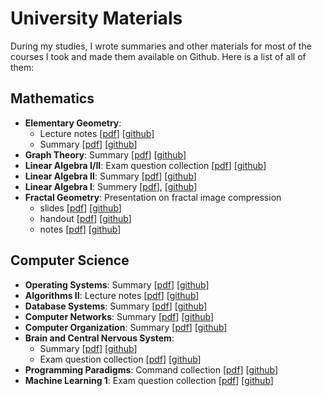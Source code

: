 # University Materials

During my studies, I wrote summaries and other materials for most of the courses I took and made them available on Github. Here is a list of all of them:

## Mathematics

- **Elementary Geometry**:
  - Lecture notes [[pdf](https://github.com/jens-ox/elementare-geometrie/raw/master/main.pdf)] [[github](https://github.com/jens-ox/elementare-geometrie)]
  - Summary [[pdf](https://github.com/jens-ox/elementare-geometrie/raw/master/main.pdf)] [[github](https://github.com/jens-ox/elementare-geometrie/)]
- **Graph Theory**: Summary [[pdf](https://github.com/jens-ox/graph-theory-summary/raw/master/main.pdf)] [[github](https://github.com/jens-ox/graph-theory-summary)]
- **Linear Algebra I/II**: Exam question collection [[pdf](https://github.com/jens-ox/Klausuraufgaben-LA/raw/master/main.pdf)] [[github](https://github.com/jens-ox/Klausuraufgaben-LA)]
- **Linear Algebra II**: Summary [[pdf](https://github.com/jens-ox/Zusammenfassung-LA2/raw/master/Zusammenfassung-LA2.pdf)] [[github](https://github.com/jens-ox/Zusammenfassung-LA2)]
- **Linear Algebra I**: Summery [[pdf](https://github.com/jens-ox/Zusammenfassung-LA1/raw/master/Zusammenfassung-LA1.pdf)], [[github](https://github.com/jens-ox/Zusammenfassung-LA1)]
- **Fractal Geometry**: Presentation on fractal image compression
  - slides [[pdf](https://github.com/jens-ox/fractals-slides/raw/master/slides.pdf)] [[github](https://github.com/jens-ox/fractals-slides/)]
  - handout [[pdf](https://github.com/jens-ox/fractals-handout/raw/master/handout.pdf)] [[github](https://github.com/jens-ox/fractals-handout/)]
  - notes [[pdf](https://github.com/jens-ox/fractals-notes/raw/master/notes.pdf)] [[github](https://github.com/jens-ox/fractals-notes/)]

## Computer Science

- **Operating Systems**: Summary [[pdf](https://github.com/jens-ox/OS/raw/master/main.pdf)] [[github](https://github.com/jens-ox/OS)]
- **Algorithms II**: Lecture notes [[pdf](https://github.com/jens-ox/AlgoII-Skript/raw/master/main.pdf)] [[github](https://github.com/jens-ox/AlgoII-Skript)]
- **Database Systems**: Summary [[pdf](https://github.com/jens-ox/DBS/raw/master/main.pdf)] [[github](https://github.com/jens-ox/DBS)]
- **Computer Networks**: Summary [[pdf](https://github.com/jens-ox/RN-2/raw/master/main.pdf)] [[github](https://github.com/jens-ox/RN-2)]
- **Computer Organization**: Summary [[pdf](https://github.com/jens-ox/RO/raw/master/Zusammenfassung-RO.pdf)] [[github](https://github.com/jens-ox/RO)]
- **Brain and Central Nervous System**:
  - Summary [[pdf](https://github.com/jens-ox/gzns/raw/master/main.pdf)] [[github](https://github.com/jens-ox/gzns/)]
  - Exam question collection [[pdf](https://github.com/jens-ox/fragen-gzns/raw/master/main.pdf)] [[github](https://github.com/jens-ox/fragen-gzns/)]
- **Programming Paradigms**: Command collection [[pdf](https://github.com/jens-ox/propa/raw/master/main.pdf)] [[github](https://github.com/jens-ox/propa/)]
- **Machine Learning 1**: Exam question collection [[pdf](https://github.com/jens-ox/fragen-ml1/raw/master/main.pdf)] [[github](https://github.com/jens-ox/fragen-ml1/)]
